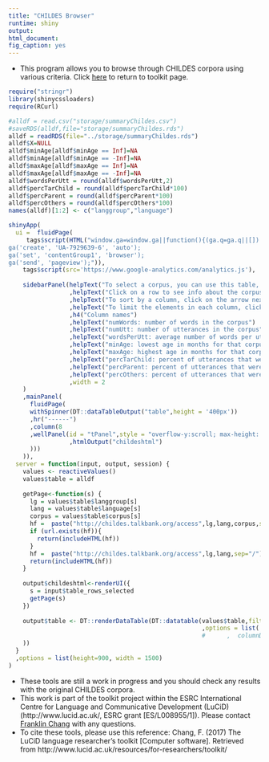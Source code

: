 ```yaml
---
title: "CHILDES Browser"
runtime: shiny
output: 
html_document: 
fig_caption: yes
---
```


- This program allows you to browse through CHILDES corpora using various criteria.  Click [here](../) to return to toolkit page.

```r
require("stringr")
library(shinycssloaders)
require(RCurl)

#alldf = read.csv("storage/summaryChildes.csv")
#saveRDS(alldf,file="storage/summaryChildes.rds")
alldf = readRDS(file="../storage/summaryChildes.rds")
alldf$X=NULL
alldf$minAge[alldf$minAge == Inf]=NA
alldf$minAge[alldf$minAge == -Inf]=NA
alldf$maxAge[alldf$maxAge == Inf]=NA
alldf$maxAge[alldf$maxAge == -Inf]=NA
alldf$wordsPerUtt = round(alldf$wordsPerUtt,2)
alldf$percTarChild = round(alldf$percTarChild*100)
alldf$percParent = round(alldf$percParent*100)
alldf$percOthers = round(alldf$percOthers*100)
names(alldf)[1:2] <- c("langgroup","language")

```
  
```r

shinyApp(
  ui =  fluidPage(
     tags$script(HTML("window.ga=window.ga||function(){(ga.q=ga.q||[]).push(arguments)};ga.l=+new Date;
ga('create', 'UA-7929639-6', 'auto');
ga('set', 'contentGroup1', 'browser'); 
ga('send', 'pageview');")),
    tags$script(src='https://www.google-analytics.com/analytics.js'),
  
    sidebarPanel(helpText("To select a corpus, you can use this table, which provides various statistics about each corpus (columns are described below).  Use arrow key to see columns to right")
                 ,helpText("Click on a row to see info about the corpus")      
                 ,helpText("To sort by a column, click on the arrow next to each column label")
                 ,helpText("To limit the elements in each column, click on the box below the label and select levels.  If the column is numeric, you can limit the range of values by adjusting the ends of the slider")
                 ,h4("Column names")
                 ,helpText("numWords: number of words in the corpus")
                 ,helpText("numUtt: number of utterances in the corpus")
                 ,helpText("wordsPerUtt: average number of words per utterance")
                 ,helpText("minAge: lowest age in months for that corpus")
                 ,helpText("maxAge: highest age in months for that corpus")
                 ,helpText("percTarChild: percent of utterances that were by the target child")
                 ,helpText("percParent: percent of utterances that were by the mother or father")
                 ,helpText("percOthers: percent of utterances that were by other speakers")
                 ,width = 2
    )
    ,mainPanel(
      fluidPage(
      withSpinner(DT::dataTableOutput("table",height = '400px'))
      ,hr("------")
      ,column(8
      ,wellPanel(id = "tPanel",style = "overflow-y:scroll; max-height: 600px"
                 ,htmlOutput("childeshtml")
      )))
    )),
  server = function(input, output, session) {
    values <- reactiveValues()
    values$table = alldf
    
    getPage<-function(s) {
      lg = values$table$langgroup[s]
      lang = values$table$language[s]
      corpus = values$table$corpus[s]
      hf =  paste("http://childes.talkbank.org/access",lg,lang,corpus,sep="/")
      if (url.exists(hf)){
        return(includeHTML(hf))
      }
      hf =  paste("http://childes.talkbank.org/access",lg,lang,sep="/")
      return(includeHTML(hf))
    }
    
    output$childeshtml<-renderUI({
      s = input$table_rows_selected
      getPage(s)
    })
    
    output$table <- DT::renderDataTable(DT::datatable(values$table,filter = 'top',selection = 'single'
                                                      ,options = list( autoWidth = TRUE, lengthMenu = c(5, 10, 20, 200))
                                                      #      ,  columnDefs = list(list(width = '80px', targets=1:3)))
    ))
  }
  ,options = list(height=900, width = 1500)
)
```

- These tools are still a work in progress and you should check any results with the original CHILDES corpora.  
- This work is part of the toolkit project within the ESRC International Centre for Language and Communicative Development (LuCiD) (http://www.lucid.ac.uk/, ESRC grant [ES/L008955/1]).  Please contact [Franklin Chang](https://sites.google.com/site/sentenceproductionmodel/cv) with any questions.
- To cite these tools, please use this reference: Chang, F. (2017) The LuCiD language researcher's toolkit [Computer software]. Retrieved from http://www.lucid.ac.uk/resources/for-researchers/toolkit/


